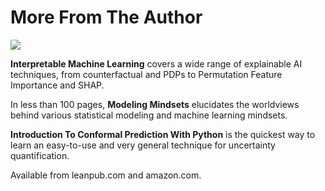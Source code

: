 # More From The Author {-}

![](images/advertisement.png)

::: {layout-ncol=3}


::: {#first-column}
**Interpretable Machine Learning** covers a wide range of explainable AI techniques, from counterfactual and PDPs to Permutation Feature Importance and SHAP.
::: 

::: {#second-column}
In less than 100 pages, **Modeling Mindsets** elucidates the worldviews behind various statistical modeling and machine learning mindsets.
:::
 
::: {#third-column}
**Introduction To Conformal Prediction With Python** is the quickest way to learn an easy-to-use and very general technique for uncertainty quantification.
::: 

:::


Available from leanpub.com and amazon.com.










